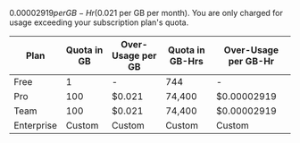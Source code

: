 $0.00002919 per GB-Hr ($0.021 per GB per month). You are only charged for usage exceeding your subscription plan's quota.

| Plan       | Quota in GB | Over-Usage per GB | Quota in GB-Hrs | Over-Usage per GB-Hr |
| ---------- | ----------- | ----------------- | --------------- | -------------------- |
| Free       | 1           | -                 | 744             | -                    |
| Pro        | 100         | $0.021            | 74,400          | $0.00002919          |
| Team       | 100         | $0.021            | 74,400          | $0.00002919          |
| Enterprise | Custom      | Custom            | Custom          | Custom               |
